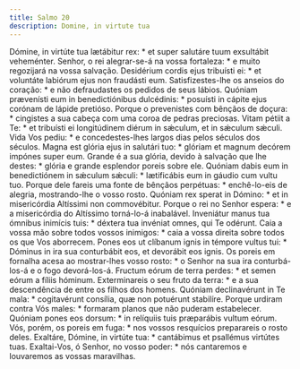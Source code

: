 ```yaml
---
title: Salmo 20
description: Domine, in virtute tua
---
```


<div class="grid grid-cols-2 gap-5">
  <span class="text-justify">
    Dómine, in virtúte tua lætábitur rex: * et super salutáre tuum exsultábit
    veheménter.
  </span>
  <span class="text-justify">
    Senhor, o rei alegrar-se-á na vossa fortaleza: * e muito regozijará na vossa
    salvação.
  </span>
  <span class="text-justify">
    Desidérium cordis ejus tribuísti ei: * et voluntáte labiórum ejus non
    fraudásti eum.
  </span>
  <span class="text-justify">
    Satisfizestes-lhe os anseios do coração: * e não defraudastes os pedidos de
    seus lábios.
  </span>
  <span class="text-justify">
    Quóniam prævenísti eum in benedictiónibus dulcédinis: * posuísti in cápite
    ejus corónam de lápide pretióso.
  </span>
  <span class="text-justify">
    Porque o prevenistes com bênçãos de doçura: * cingistes a sua cabeça com uma
    coroa de pedras preciosas.
  </span>
  <span class="text-justify">
    Vitam pétiit a Te: * et tribuísti ei longitúdinem diérum in sǽculum, et in
    sǽculum sǽculi.
  </span>
  <span class="text-justify">
    Vida Vos pediu: * e concedestes-lhes largos dias pelos séculos dos séculos.
  </span>
  <span class="text-justify">
    Magna est glória ejus in salutári tuo: * glóriam et magnum decórem impónes
    super eum.
  </span>
  <span class="text-justify">
    Grande é a sua glória, devido à salvação que lhe destes: * glória e grande
    esplendor poreis sobre ele.
  </span>
  <span class="text-justify">
    Quóniam dabis eum in benedictiónem in sǽculum sǽculi: * lætificábis eum in
    gáudio cum vultu tuo.
  </span>
  <span class="text-justify">
    Porque dele fareis uma fonte de bênçãos perpétuas: * enchê-lo-eis de
    alegria, mostrando-lhe o vosso rosto.
  </span>
  <span class="text-justify">
    Quóniam rex sperat in Dómino: * et in misericórdia Altíssimi non
    commovébitur.
  </span>
  <span class="text-justify">
    Porque o rei no Senhor espera: * e a misericórdia do Altíssimo torná-lo-á
    inabalável.
  </span>
  <span class="text-justify">
    Inveniátur manus tua ómnibus inimícis tuis: * déxtera tua invéniat omnes,
    qui Te odérunt.
  </span>
  <span class="text-justify">
    Caia a vossa mão sobre todos vossos inimigos: * caia a vossa direita sobre
    todos os que Vos aborrecem.
  </span>
  <span class="text-justify">
    Pones eos ut clíbanum ignis in témpore vultus tui: * Dóminus in ira sua
    conturbábit eos, et devorábit eos ignis.
  </span>
  <span class="text-justify">
    Os poreis em fornalha acesa ao mostrar-lhes vosso rosto: * o Senhor na sua
    ira conturbá-los-á e o fogo devorá-los-á.
  </span>
  <span class="text-justify">
    Fructum eórum de terra perdes: * et semen eórum a fíliis hóminum.
  </span>
  <span class="text-justify">
    Exterminareis o seu fruto da terra: * e a sua descendência de entre os
    filhos dos homens.
  </span>
  <span class="text-justify">
    Quóniam declinavérunt in Te mala: * cogitavérunt consília, quæ non potuérunt
    stabilíre.
  </span>
  <span class="text-justify">
    Porque urdiram contra Vós males: * formaram planos que não puderam
    estabelecer.
  </span>
  <span class="text-justify">
    Quóniam pones eos dorsum: * in relíquiis tuis præparábis vultum eórum.
  </span>
  <span class="text-justify">
    Vós, porém, os poreis em fuga: * nos vossos resquícios preparareis o rosto
    deles.
  </span>
  <span class="text-justify">
    Exaltáre, Dómine, in virtúte tua: * cantábimus et psallémus virtútes tuas.
  </span>
  <span class="text-justify">
    Exaltai-Vos, ó Senhor, no vosso poder: * nós cantaremos e louvaremos as
    vossas maravilhas.
  </span>
</div>
